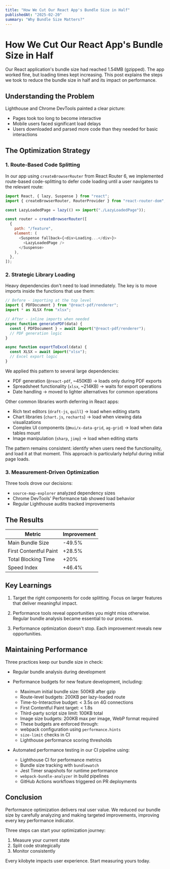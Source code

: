 ```yaml
---
title: "How We Cut Our React App's Bundle Size in Half"
publishedAt: "2025-02-20"
summary: "Why Bundle Size Matters?"
---
```


# How We Cut Our React App's Bundle Size in Half

Our React application's bundle size had reached 1.54MB (gzipped). The app worked fine, but loading times kept increasing. This post explains the steps we took to reduce the bundle size in half and its impact on performance.

## Understanding the Problem

Lighthouse and Chrome DevTools painted a clear picture:

- Pages took too long to become interactive
- Mobile users faced significant load delays
- Users downloaded and parsed more code than they needed for basic interactions

## The Optimization Strategy

### 1. Route-Based Code Splitting

In our app using `createBrowserRouter` from React Router 6, we implemented route-based code-splitting to defer code loading until a user navigates to the relevant route:

```javascript
import React, { lazy, Suspense } from "react";
import { createBrowserRouter, RouterProvider } from "react-router-dom";

const LazyLoadedPage = lazy(() => import("./LazyLoadedPage"));

const router = createBrowserRouter([
  {
    path: "/feature",
    element: (
      <Suspense fallback={<div>Loading...</div>}>
        <LazyLoadedPage />
      </Suspense>
    ),
  },
]);
```

### 2. Strategic Library Loading

Heavy dependencies don't need to load immediately. The key is to move imports inside the functions that use them:

```javascript
// Before - importing at the top level
import { PDFDocument } from "@react-pdf/renderer";
import * as XLSX from "xlsx";

// After - inline imports when needed
async function generatePDF(data) {
  const { PDFDocument } = await import("@react-pdf/renderer");
  // PDF generation logic
}

async function exportToExcel(data) {
  const XLSX = await import("xlsx");
  // Excel export logic
}
```

We applied this pattern to several large dependencies:

- PDF generation (`@react-pdf`, ~450KB) → loads only during PDF exports
- Spreadsheet functionality (`xlsx`, ~214KB) → waits for export operations
- Date handling → moved to lighter alternatives for common operations

Other common libraries worth deferring in React apps:

- Rich text editors (`draft-js`, `quill`) → load when editing starts
- Chart libraries (`chart.js`, `recharts`) → load when viewing data visualizations
- Complex UI components (`@mui/x-data-grid`, `ag-grid`) → load when data tables mount
- Image manipulation (`sharp`, `jimp`) → load when editing starts

The pattern remains consistent: identify when users need the functionality, and load it at that moment. This approach is particularly helpful during initial page loads.

### 3. Measurement-Driven Optimization

Three tools drove our decisions:

- `source-map-explorer` analyzed dependency sizes
- Chrome DevTools' Performance tab showed load behavior
- Regular Lighthouse audits tracked improvements

## The Results

| Metric                 | Improvement |
| ---------------------- | ----------- |
| Main Bundle Size       | -49.5%      |
| First Contentful Paint | +28.5%      |
| Total Blocking Time    | +20%        |
| Speed Index            | +46.4%      |

## Key Learnings

1. Target the right components for code splitting. Focus on larger features that deliver meaningful impact.

2. Performance tools reveal opportunities you might miss otherwise. Regular bundle analysis became essential to our process.

3. Performance optimization doesn't stop. Each improvement reveals new opportunities.

## Maintaining Performance

Three practices keep our bundle size in check:

- Regular bundle analysis during development
- Performance budgets for new feature development, including:

  - Maximum initial bundle size: 500KB after gzip
  - Route-level budgets: 200KB per lazy-loaded route
  - Time-to-Interactive budget: < 3.5s on 4G connections
  - First Contentful Paint target: < 1.8s
  - Third-party script size limit: 100KB total
  - Image size budgets: 200KB max per image, WebP format required
  - These budgets are enforced through:
  - webpack configuration using `performance.hints`
  - `size-limit` checks in CI
  - Lighthouse performance scoring thresholds

- Automated performance testing in our CI pipeline using:

  - Lighthouse CI for performance metrics
  - Bundle size tracking with `bundlewatch`
  - Jest Timer snapshots for runtime performance
  - `webpack-bundle-analyzer` in build pipelines
  - GitHub Actions workflows triggered on PR deployments

## Conclusion

Performance optimization delivers real user value. We reduced our bundle size by carefully analyzing and making targeted improvements, improving every key performance indicator.

Three steps can start your optimization journey:

1. Measure your current state
2. Split code strategically
3. Monitor consistently

Every kilobyte impacts user experience. Start measuring yours today.
